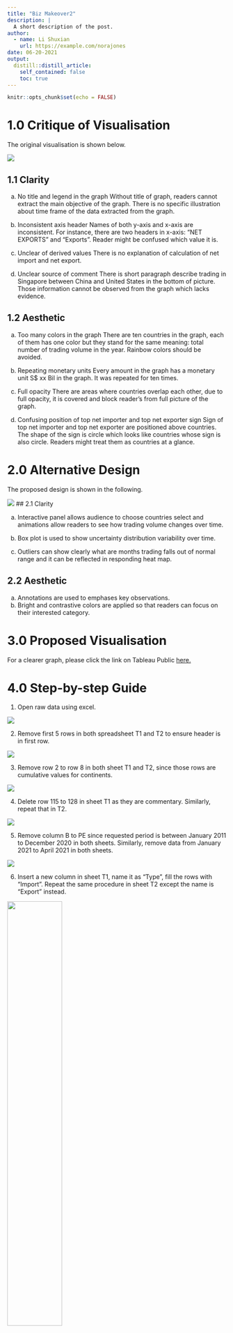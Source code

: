 ```yaml
---
title: "Biz Makeover2"
description: |
  A short description of the post.
author:
  - name: Li Shuxian
    url: https://example.com/norajones
date: 06-20-2021
output:
  distill::distill_article:
    self_contained: false
    toc: true
---
```



```r
knitr::opts_chunk$set(echo = FALSE)
```
# 1.0 Critique of Visualisation 

The original visualisation is shown below.

![](image/111.jpg)


##  1.1 Clarity 

a.	No title and legend in the graph
Without title of graph, readers cannot extract the main objective of the graph. There is no specific illustration about time frame of the data extracted from the graph. 

b.	Inconsistent axis header
Names of both y-axis and x-axis are inconsistent. For instance, there are two headers in x-axis: “NET EXPORTS” and “Exports”. Reader might be confused which value it is. 

c.	Unclear of derived values
There is no explanation of calculation of net import and net export. 

d.	Unclear source of comment
There is short paragraph describe trading in Singapore between China and United States in the bottom of picture. Those information cannot be observed from the graph which lacks evidence. 


## 1.2 Aesthetic

a. Too many colors in the graph 
There are ten countries in the graph, each of them has one color but they stand for the same meaning: total number of trading volume in the year. Rainbow colors should be avoided. 

b. Repeating monetary units
Every amount in the graph has a monetary unit S$ xx Bil in the graph. It was repeated for ten times.

c. Full opacity
There are areas where countries overlap each other, due to full opacity, it is covered and block reader’s from full picture of the graph.

d. Confusing position of top net importer and top net exporter sign
Sign of top net importer and top net exporter are positioned above countries. The shape of the sign is circle which looks like countries whose sign is also circle. Readers might treat them as countries at a glance.  


# 2.0 Alternative Design

The proposed design is shown in the following. 

![](image/2.png)
## 2.1 Clarity 

a. Interactive panel allows audience to choose countries select and animations allow readers to see how trading volume changes over time. 

b. Box plot is used to show uncertainty distribution variability over time.

c. Outliers can show clearly what are months trading falls out of normal range and it can be reflected in responding heat map. 


## 2.2 Aesthetic

a. Annotations are used to emphases key observations. 
b. Bright and contrastive colors are applied so that readers can focus on their interested category.

# 3.0 Proposed Visualisation
For a clearer graph, please click the link on Tableau Public [here.](https://public.tableau.com/app/profile/shuxian.jovina.li/viz/Makeover2_16241728914600/Dashboard1)

# 4.0	Step-by-step Guide

1. Open raw data using excel. 

![](image/3.png)

2. Remove first 5 rows in both spreadsheet T1 and T2 to ensure header is in first row.

![](image/4.png)

3. Remove row 2 to row 8 in both sheet T1 and T2, since those rows are cumulative values for continents. 

![](image/5.png)


4. Delete row 115 to 128 in sheet T1 as they are commentary. Similarly, repeat that in T2.

![](image/6.png)

5. Remove column B to PE since requested period is between January 2011 to December 2020 in both sheets. Similarly, remove data from January 2021 to April 2021 in both sheets.

![](image/7.png)

6. Insert a new column in sheet T1, name it as “Type”, fill the rows with “Import”. Repeat the same procedure in sheet T2 except the name is “Export” instead. 

![](image/8.png){width=50%}

7. Set range of table to better insert into tableau.

![](image/9.png){width=50%}

![](image/10.png){width=50%}

8. Select variables and type and unpivot rest of columns.

![](image/11.png){width=40%}

9. Rename the 3rd and 4th columns into month and trade value, respectively. 

![](image/12.png){width=80%}

10. Close and load the table, a new table 1 will appear, rename the sheet as import. 

![](image/13.png){width=75%}

11. Multiply trade value by 1000 to reflect real trading amount.

![](image/14.png){width=50%}

12. Repeat step g to k in export sheet as well. Combine these 2 tables into a new excel workbook. Inner join the table by country name and month of the year. 

![](image/15.png)

13. Rename the variables and change datatype of month from string to date.

![](image/17.png){width=30%}

14. create new variables Net Import and Net Export using calculation field. 

![](image/18.png){width=50%}

15. Create upper and lower bond for net export. 

![](image/19.png){width=50%}

16. Drag lower and upper bound to measure values.

![](image/20.png){width=40%}

17. Put month in column, sum of net export and measure values in rows. Filter by country and measure names. 

![](image/21.png){width=90%}

18. Add average reference line, change the format and add the customized label. 

![](image/22.png){width=40%}

19. Create new variable Outlier and drag it into color pane.

![](image/23.png){width=40%}
![](image/24.png){width=20%}

20. Edit title of graph, insert variable country.

![](image/25.png){width=50%}

21. Chart: Net Export time series with outliers is completed shown as such. Repeat the same step to create Net Import chart. 

![](image/26.png){width=70%}

22. Create a new sheet, drag month of year to column and year in row to create a heatmap. 

![](image/27.png){width=50%}

23. Drag net export to color and measure names to detail. 

![](image/28.png){width=30%}

24. Apply filter by country. A heat map is created completely. 

![](image/29.png){width=50%}

25. To show uncertainties of net import over time, box plot is created. Drag year to columns, net export as rows.  

![](image/30.png){width=20%}

26. Create 2 new variables, positive/negative net export using if condition and drag them into tooltip. 

![](image/31.png){width=50%}

27. Add filter by country and measure names as well. Drag month of year and measure names into tooltip.

![](image/32.png){width=30%}

28. Edit tooltip where net export with negative value is blue color while positive one is red.

![](image/33.png){width=50%}

29. Adjust size of circle and reduce opacity.

![](image/34.png){width=30%}
![](image/35.png){width=30%}

30. Edit title of graph, insert variable country.

![](image/36.png){width=50%}

31. Box plot is completed as shown.

![](image/37.png){width=80%}

32. Create ranking variables using rank_dense for net export and also net import.

![](image/38.png){width=50%}

33. Create a new sheet, drag country to column and net export to rows. 

![](image/39.png){width=50%}

34. Apply year, net export and country (to select multiple countries) to filter.

![](image/40.png){width=30%}

35. Drag export trade value, import trade value, net import ranking, net export ranking, net export, positive net export, negative net import, year into detail. Choose net export to color pane.

![](image/41.png){width=20%}

36. Click sort to rank them in descending order.

![](image/42.png){width=30%}

37. Edit tooltip as below. 

![](image/43.png){width=70%}

38. The final main panel is shown. 

![](image/44.png){width=70%}

39. Open a dashboard to drag all these graphs inside, select automatic size. 

![](image/45.png){width=30%}

40. Switch on animation for all sheets.

![](image/46.png){width=30%}

41. Show filter of countries, select worksheet it applies.

![](image/47.png){width=50%}

42. Show filter of year and multiple countries, select single value for first country and period. 

![](image/48.png){width=20%}

![](image/49.png){width=20%}

43. Show highlight of all field.

![](image/50.png){width=30%}

44. Hide time series header for net import.

![](image/51.png){width=70%}

45. The final dashboard is ready.
![](image/52.png){width=100%}

# 5.0	Derived Insights 

1.	**Mainland China:** The net export results from January 2011 to December 2018 shows an average performance between $1,221,107,952 and -$38,569,636. There was a sharp decreased in net export in January 2019 which rates about -$1,178,839,000. This sharp fall bounced right back to $1,832,598,000 on the following month, February 2019. Outstanding increase of net export value also shown in August 2019 which performed a highest rate among all the years about $2,077,969,000.
![](image/53.png)

2.	**United States of America: ** Back in January 2011 to January 2020, there is an underperformance net exports shown in the graph which range between -$511,229,502 to -$1,996,866,464. In the year of 2020, U.S net export values increased from -$568.861,000 to $2 billion. This outstanding performance started from January 2020 to July 2020.
![](image/54.png)


3.	**Thailand: ** Starting from January 2011, Thailand has an average performance of their net export values till September 2019. The performance increased to $1.4 billion from September 2019 to March 2020. However, the following month in April 2020, there was a noticeable drop to -$5.6 million. 

![](image/55.png)
